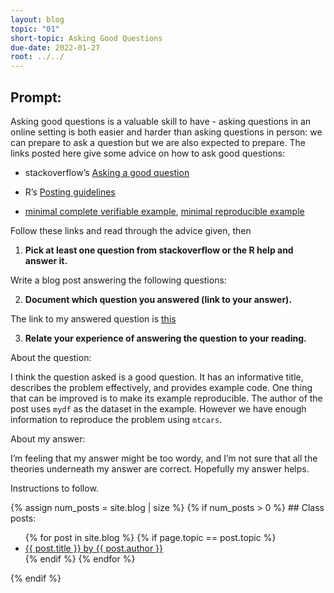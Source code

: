 ```yaml
---
layout: blog
topic: "01"
short-topic: Asking Good Questions
due-date: 2022-01-27
root: ../../
---
```


## Prompt:

Asking good questions is a valuable skill to have - asking questions in an online setting is both easier and harder than asking questions in person: we can prepare to ask a question but we are also expected to prepare.
The links posted here give some advice on how to ask good questions:

- stackoverflow's [Asking a good question](http://stackoverflow.com/help/how-to-ask)

- R's [Posting guidelines](https://www.r-project.org/posting-guide.html)

- [minimal complete verifiable example](https://stackoverflow.com/help/mcve), [minimal reproducible example](https://www.tidyverse.org/help/)

Follow these links and read through the advice given, then

1. **Pick at least one question from stackoverflow or the R help and answer it.**

Write a blog post answering the following questions: 

2. **Document which question you answered (link to your answer).**

The link to my answered question is [this](https://stackoverflow.com/questions/70888562/argument-is-not-numeric-error-in-r-using-aggregate-inside-a-user-defined-fun/70888858#70888858)

3. **Relate your experience of answering the question to your reading. **
 
 About the question: 
 
 I think the question asked is a good question. It has an informative title, describes the problem effectively, and provides example code. One thing that can be improved is to make its example reproducible. The author of the post uses `mydf` as the dataset in the example. However we have enough information to reproduce the problem using `mtcars`. 
 
 About my answer:
 
 I'm feeling that my answer might be too wordy, and I'm not sure that all the theories underneath my answer are correct. Hopefully my answer helps.
 

<!--Go to [https://github.com/Stat585-at-ISU/blog](https://github.com/Stat585-at-ISU/blog) for instructions about how to prepare and submit your blog post.-->
Instructions to follow.


{% assign num_posts = site.blog | size %}
{% if num_posts > 0 %}
## Class posts:

<ul>
{% for post in site.blog %}
  {% if page.topic == post.topic %}
  <li><a href="{{ post.url }}">{{ post.title }} by {{ post.author }}</a></li>
  {% endif %}
{% endfor %}
</ul>
{% endif %}
